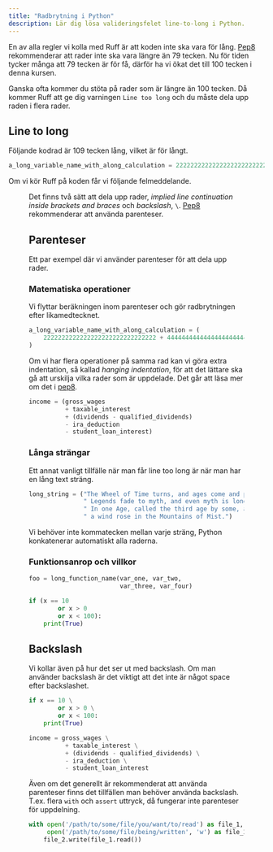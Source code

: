 ```yaml
---
title: "Radbrytning i Python"
description: Lär dig lösa valideringsfelet line-to-long i Python.
---
```




En av alla regler vi kolla med Ruff är att koden inte ska vara för lång. [Pep8](https://www.python.org/dev/peps/pep-0008/#maximum-line-length) rekommenderar att rader inte ska vara längre än 79 tecken. Nu för tiden tycker många att 79 tecken är för få, därför ha vi ökat det till 100 tecken i denna kursen.

Ganska ofta kommer du stöta på rader som är längre än 100 tecken. Då kommer Ruff att ge dig varningen `Line too long` och du måste dela upp raden i flera rader.


## Line to long

Följande kodrad är 109 tecken lång, vilket är för långt.

```python
a_long_variable_name_with_along_calculation = 2222222222222222222222222222222+444444444444444444444444444444
```

Om vi kör Ruff på koden får vi följande felmeddelande.


<Figure
    src={ltlImage}
    caption="Line too long fel från Ruff"
/>

Det finns två sätt att dela upp rader, *implied line continuation inside brackets and braces* och *backslash*, `\`. [Pep8](https://www.python.org/dev/peps/pep-0008/#maximum-line-length) rekommenderar att använda parenteser.

## Parenteser 

Ett par exempel där vi använder parenteser för att dela upp rader.

###  Matematiska operationer
Vi flyttar beräkningen inom parenteser och gör radbrytningen efter likamedtecknet.

```python
a_long_variable_name_with_along_calculation = (
    2222222222222222222222222222222 + 444444444444444444444444444444
)
```

Om vi har flera operationer på samma rad kan vi göra extra indentation, så kallad *hanging indentation*, för att det lättare ska gå att urskilja vilka rader som är uppdelade. Det går att läsa mer om det i [pep8](https://www.python.org/dev/peps/pep-0008/#indentation).

```python
income = (gross_wages
          + taxable_interest
          + (dividends - qualified_dividends)
          - ira_deduction
          - student_loan_interest)
```

### Långa strängar

Ett annat vanligt tillfälle när man får line too long är när man har en lång text sträng.

```python
long_string = ("The Wheel of Time turns, and ages come and pass, leaving memories that become legend."
               " Legends fade to myth, and even myth is long forgotten when the Age that gave it birth comes again."
               " In one Age, called the third age by some, an Age yet to come, an age long pass,"
               " a wind rose in the Mountains of Mist.")
```

Vi behöver inte kommatecken mellan varje sträng, Python konkatenerar automatiskt alla raderna.

### Funktionsanrop och villkor

```python
foo = long_function_name(var_one, var_two,
                         var_three, var_four)

if (x == 10
        or x > 0
        or x < 100):
    print(True)
```



## Backslash

Vi kollar även på hur det ser ut med backslash. Om man använder backslash är det viktigt att det inte är något space efter backslashet.

```python
if x == 10 \
        or x > 0 \
        or x < 100:
    print(True)

income = gross_wages \
          + taxable_interest \
          + (dividends - qualified_dividends) \
          - ira_deduction \
          - student_loan_interest
```

Även om det generellt är rekommenderat att använda parenteser finns det tillfällen man behöver använda backslash. T.ex. flera `with` och `assert` uttryck, då fungerar inte parenteser för uppdelning.

```python
with open('/path/to/some/file/you/want/to/read') as file_1, \
     open('/path/to/some/file/being/written', 'w') as file_2:
    file_2.write(file_1.read())
```
